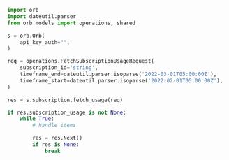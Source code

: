 ```python FetchSubscriptionUsage.py
import orb
import dateutil.parser
from orb.models import operations, shared

s = orb.Orb(
    api_key_auth="",
)

req = operations.FetchSubscriptionUsageRequest(
    subscription_id='string',
    timeframe_end=dateutil.parser.isoparse('2022-03-01T05:00:00Z'),
    timeframe_start=dateutil.parser.isoparse('2022-02-01T05:00:00Z'),
)

res = s.subscription.fetch_usage(req)

if res.subscription_usage is not None:
    while True:
        # handle items

        res = res.Next()
        if res is None:
            break

```
